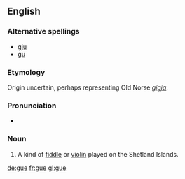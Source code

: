 ==English==
===Alternative spellings===
*[[gju]]
*[[gu]]

===Etymology===
Origin uncertain, perhaps representing Old Norse ''[[gígja]]''.

===Pronunciation===
*{{IPA|/gjuː/}}

===Noun===
{{en-noun}}

# {{context|Shetland}} A kind of [[fiddle]] or [[violin]] played on the Shetland Islands.

[[de:gue]]
[[fr:gue]]
[[gl:gue]]
